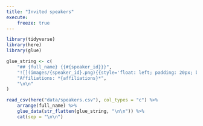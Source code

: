 ```yaml
---
title: "Invited speakers"
execute:
    freeze: true
---
```


```r
library(tidyverse)
library(here)
library(glue)

glue_string <- c(
    "## {full_name} {{#{speaker_id}}}",
    "![](images/{speaker_id}.png){{style='float: left; padding: 20px; border-radius: 30px; width: 120px'}} {summary_research_interests}",
    "Affiliations: *{affiliations}*",
    "\n\n"
)

read_csv(here("data/speakers.csv"), col_types = "c") %>% 
    arrange(full_name) %>% 
    glue_data(str_flatten(glue_string, "\n\n")) %>% 
    cat(sep = "\n\n")
```
